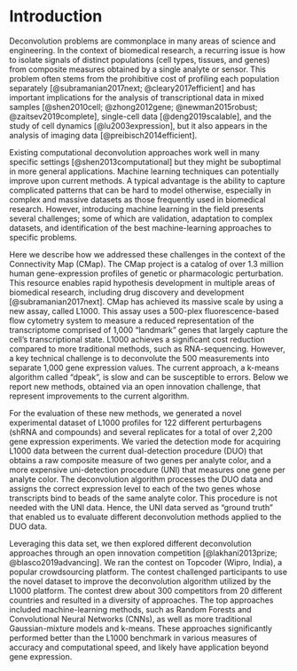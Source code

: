 
Introduction
============

Deconvolution problems are commonplace in many areas of science and engineering. In the context of biomedical research, a recurring issue is how to isolate signals of distinct populations (cell types, tissues, and genes) from composite measures obtained by a single analyte or sensor. This problem often stems from the prohibitive cost of profiling each population separately [@subramanian2017next; @cleary2017efficient] and has important implications for the analysis of transcriptional data in mixed samples [@shen2010cell; @zhong2012gene; @newman2015robust; @zaitsev2019complete], single-cell data [@deng2019scalable], and the study of cell dynamics [@lu2003expression], but it also appears in the analysis of imaging data [@preibisch2014efficient]. 

Existing computational deconvolution approaches work well in many specific settings [@shen2013computational] but they might be suboptimal in more general applications. Machine learning techniques can potentially improve upon current methods. A typical advantage is the ability to capture complicated patterns that can be hard to model otherwise, especially in complex and massive datasets as those frequently used in biomedical research. However, introducing machine learning in the field presents several challenges; some of which are validation, adaptation to complex datasets, and identification of the best machine-learning approaches to specific problems.

Here we describe how we addressed these challenges in the context of the Connectivity Map (CMap). The CMap project is a catalog of over 1.3 million human gene-expression profiles of genetic or pharmacologic perturbation. This resource enables rapid hypothesis development in multiple areas of biomedical research, including drug discovery and development [@subramanian2017next]. CMap has achieved its massive scale by using a new assay, called L1000. This assay uses a 500-plex fluorescence-based flow cytometry system to measure a reduced representation of the transcriptome comprised of 1,000 "landmark" genes that largely capture the cell's transcriptional state. L1000 achieves a significant cost reduction compared to more traditional methods, such as RNA-sequencing. However, a key technical challenge is to deconvolute the 500 measurements into separate 1,000 gene expression values. The current approach, a k-means algorithm called "dpeak", is slow and can be susceptible to errors. Below we report new methods, obtained via an open innovation challenge, that represent improvements to the current algorithm.

For the evaluation of these new methods, we generated a novel experimental dataset of L1000 profiles for 122 different perturbagens (shRNA and compounds) and several replicates for a total of over 2,200 gene expression experiments. We varied the detection mode for acquiring L1000 data between the current dual-detection procedure (DUO) that obtains a raw composite measure of two genes per analyte color, and a more expensive uni-detection procedure (UNI) that measures one gene per analyte color. The deconvolution algorithm processes the DUO data and assigns the correct expression level to each of the two genes whose transcripts bind to beads of the same analyte color. This procedure is not needed with the UNI data. Hence, the UNI data served as "ground truth" that enabled us to evaluate different deconvolution methods applied to the DUO data.

Leveraging this data set, we then explored different deconvolution approaches through an open innovation competition [@lakhani2013prize; @blasco2019advancing]. We ran the contest on Topcoder (Wipro, India), a popular crowdsourcing platform. The contest challenged participants to use the novel dataset to improve the deconvolution algorithm utilized by the L1000 platform. The contest drew about 300 competitors from 20 different countries and resulted in a diversity of approaches. The top approaches included machine-learning methods, such as Random Forests and Convolutional Neural Networks (CNNs), as well as more traditional Gaussian-mixture models and k-means. These approaches significantly performed better than the L1000 benchmark in various measures of accuracy and computational speed, and likely have application beyond gene expression.


<!-- 
TO READ: 

"DeconvSeq: deconvolution of cell mixture distribution in sequencing data" https://academic.oup.com/bioinformatics/advance-article-abstract/doi/10.1093/bioinformatics/btz444/5506629?redirectedFrom=fulltext

"Evaluation of methods to assign cell type labels to cell clusters from single-cell RNA-sequencing data [version 3; peer review: 2 approved, 1 approved with reservations]"
https://f1000research.com/articles/8-296

Systematic comparative analysis of single cell RNA-sequencing methods
https://www.biorxiv.org/content/10.1101/632216v1

The Technology and Biology of Single-Cell RNA Sequencing
https://www.sciencedirect.com/science/article/pii/S1097276515002610

Fractional proliferation: a method to deconvolve cell population dynamics from single-cell data
https://www.nature.com/articles/nmeth.2138

Bulk tissue cell type deconvolution with multi-subject single-cell expression reference
https://www.nature.com/articles/s41467-018-08023-x

A Single-Cell Transcriptomic Map of the Human and Mouse Pancreas Reveals Inter- and Intra-cell Population Structure
https://www.sciencedirect.com/science/article/pii/S2405471216302666

-->